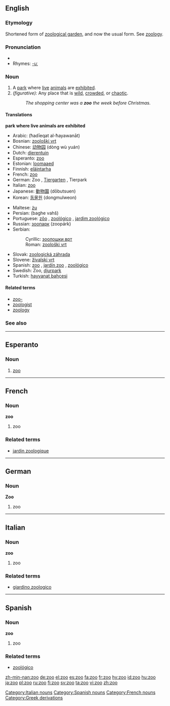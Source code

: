 ==English==

===Etymology===
Shortened form of [[zoological garden]], and now the usual form. See [[zoology]].

===Pronunciation===
*{{IPA|/zuː/}}
*Rhymes: [[Rhymes:English:-uː|-uː]]

===Noun===
{{en-noun}}

# A [[park]] where [[live]] [[animal]]s are [[exhibit]]ed.
# ''(figurative):'' Any place that is [[wild]], [[crowd]]ed, or [[chaotic]].
#:''The shopping center was a '''zoo''' the week before Christmas.''

====Translations====
'''park where live animals are exhibited'''

{{top}}
*Arabic: {{ARchar|[[حديقة الحيوانات]]}} (ħadīeqat al-ħayawanāt) {{f}}
*Bosnian: [[zoološki vrt#Bosnian|zoološki vrt]] {{m}}
*Chinese: [[动物园]] (dòng wù yuán)
*Dutch: [[dierentuin]]
*Esperanto: [[#Esperanto|zoo]]
*Estonian: [[loomaaed]]
*Finnish: [[eläintarha]]
*French: [[#French|zoo]] {{m}}
*German: Zoo {{m}}, [[Tiergarten]] {{m}}, Tierpark {{m}}
*Italian: [[#Italian|zoo]] {{m}}
*Japanese: [[動物園]] (dōbutsuen)
*Korean: [[동물원]] (dongmulweon)
{{mid}}
*Maltese: [[żu]] {{m}}
*Persian: {{FAchar|[[باغ وحش]]}} (baghe vahš)
*Portuguese: [[zôo]] {{m}}, [[zoológico]] {{m}}, [[jardim zoológico]] {{m}}
*Russian: [[зоопарк]] (zoopárk) {{m}}
*Serbian:
*:Cyrillic: [[зоолошки врт#Serbian|зоолошки врт]] {{m}}
*:Roman: [[zoološki vrt#Serbian|zoološki vrt]] {{m}}
*Slovak: [[zoologická záhrada#Slovak|zoologická záhrada]] {{f}}
*Slovene: [[živalski vrt]] {{m}}
*Spanish: [[#Spanish|zoo]] {{m}}, [[jardín zoo]] {{m}}, [[zoológico]] {{m}}
*Swedish: Zoo, [[djurpark]]
*Turkish: [[hayvanat bahçesi]]
{{bottom}}

====Related terms====
*[[zoo-]]
*[[zoologist]]
*[[zoology]]

===See also===
{{pedialite}}

----

==Esperanto==
===Noun===
{{eo-noun}}
#[[zoo]]

----

==French==
===Noun===
'''zoo''' {{m}}
#zoo
===Related terms===
*[[jardin zoologique]]


----
==German==
===Noun===
'''Zoo''' {{m}}
#zoo


----
==Italian==
===Noun===
'''zoo''' {{m}}
#zoo
===Related terms===
*[[giardino zoologico]]

[[Category:Italian nouns]]

----
==Spanish==
===Noun===
'''zoo''' {{m}}
#zoo
===Related terms===
*[[zoológico]]

[[Category:Spanish nouns]]

[[Category:French nouns]]
[[Category:Greek derivations]]

[[zh-min-nan:zoo]]
[[de:zoo]]
[[el:zoo]]
[[es:zoo]]
[[fa:zoo]]
[[fr:zoo]]
[[hy:zoo]]
[[id:zoo]]
[[hu:zoo]]
[[ja:zoo]]
[[pl:zoo]]
[[ru:zoo]]
[[fi:zoo]]
[[sv:zoo]]
[[ta:zoo]]
[[vi:zoo]]
[[zh:zoo]]
